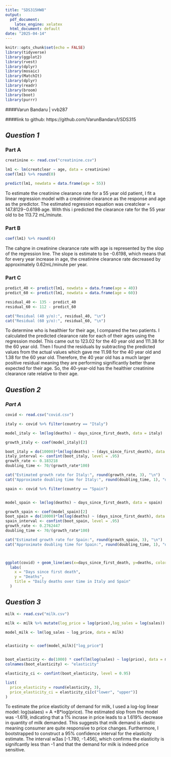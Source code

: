 ```yaml
---
title: "SDS315HW8"
output:
  pdf_document:
    latex_engine: xelatex
  html_document: default
date: "2025-04-14"
---
```


```r
knitr::opts_chunk$set(echo = FALSE)
library(tidyverse)
library(ggplot2)
library(rvest)
library(dplyr)
library(mosaic)
library(MatchIt)
library(dplyr)
library(readr)
library(broom)
library(boot)
library(purrr)

```

####Varun Bandaru  |  vvb287

####link to github: https://github.com/VarunBandaru1/SDS315


## ***Question 1***


### **Part A**
```r
creatinine <- read.csv("creatinine.csv")

lm1 <- lm(creatclear ~ age, data = creatinine)
coef(lm1) %>% round(0)

predict(lm1, newdata = data.frame(age = 55))

```
To estimate the creatinine clearance rate for a 55 year old patient, I fit a linear regression model with a creatinine clearance as the response and age as the predictor. The estimated regression equation was creatclear = 147.8129−0.6198⋅age. With this i predicted the clearance rate for the 55 year old to be 113.72 mL/minute.

### **Part B**

```r

coef(lm1) %>% round(4)

```

The cahgne in creatinine clearance rate with age is represented by the slop of the regression line. The slope is estimate to be -0.6198, which means that for every year increase in age, the creatinine clearance rate decreased by approximately 0.62mL/minute per year. 

### **Part C**

```r

predict_40 <- predict(lm1, newdata = data.frame(age = 40))
predict_60 <- predict(lm1, newdata = data.frame(age = 60))

residual_40 <- 135 - predict_40
residual_60 <- 112 - predict_60

cat("Residual (40 y/o):", residual_40, "\n")
cat("Residual (60 y/o):", residual_60, "\n")
```

To determine who is healthier for their age, I compared the two patients. I calculated the predicted clearance rate for each of their ages using the regression model. This came out to 123.02 for the 40 year old and 111.38 for the 60 year old. Then I found the residuals by subtracting the predicted values from the actual values which gave me 11.98 for the 40 year old and 1.38 for the 60 year old. Therefore, the 40 year old has a much larger positive residual meaning they are performing significantly better thane expected for their age. So, the 40-year-old has the healthier creatinine clearance rate relative to their age.



## ***Question 2***


### ***Part A***
```r
covid <- read.csv("covid.csv")
```

```r
italy <- covid %>% filter(country == "Italy")

model_italy <- lm(log(deaths) ~ days_since_first_death, data = italy)

growth_italy <- coef(model_italy)[2]

boot_italy = do(10000)*lm(log(deaths) ~ (days_since_first_death), data = resample(italy))
italy_interval <- confint(boot_italy, level = .95)
growth_rate <- 0.183218
doubling_time <- 70/(growth_rate*100)

cat("Estimated growth rate for Italy:", round(growth_rate, 3), "\n")
cat("Approximate doubling time for Italy:", round(doubling_time, 1), "days\n")

spain <- covid %>% filter(country == "Spain")


model_spain <- lm(log(deaths) ~ days_since_first_death, data = spain)

growth_spain <- coef(model_spain)[2]
boot_spain = do(10000)*lm(log(deaths) ~ (days_since_first_death), data = resample(spain))
spain_interval <- confint(boot_spain, level = .95)
growth_rate <- 0.2762447
doubling_time <- 70/(growth_rate*100)

cat("Estimated growth rate for Spain:", round(growth_spain, 3), "\n")
cat("Approximate doubling time for Spain:", round(doubling_time, 1), "days\n")



ggplot(covid) + geom_line(aes(x=days_since_first_death, y=deaths, color = country))+
  labs(
    x = "Days since first death",
    y = "Deaths",
    title = "Daily deaths over time in Italy and Spain"
  )
```





## ***Question 3***
```r
milk <- read.csv("milk.csv")
```

```r
milk <- milk %>% mutate(log_price = log(price),log_sales = log(sales))

model_milk <- lm(log_sales ~ log_price, data = milk)


elasticity <- coef(model_milk)["log_price"]


boot_elasticity <- do(1000) * coef(lm(log(sales) ~ log(price), data = mosaic::resample(milk)))[[2]]
colnames(boot_elasticity) <- "elasticity"

elasticity_ci <- confint(boot_elasticity, level = 0.95)

list(
  price_elasticity = round(elasticity, 3),
  price_elasticity_ci = elasticity_ci[c("lower", "upper")]
)


```

To estimate the price elasticity of demand for milk, I used a log-log linear model: log(salaes) = A +B*log(price). The estimated slop from the model was -1.619, indicating that a 1% incrase in price leads to a 1.619% decrease in quantity of milk demanded. This suggests that milk demand is elastic meaning consumer are quite responsive to price changes. Furthermore, I bootstrapped to construct a 95% confidence interval for the elasticity estimate. The interval w3as [-1.780, -1.456], which confirms the elasticity is signifcantly less than -1 and that the demand for milk is indeed price sensitive. 